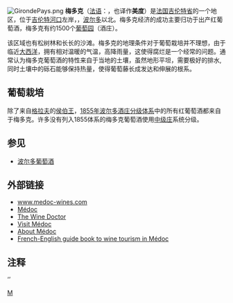 [[File:GirondePays.png|right]]
'''梅多克'''（[[法语|法语]]：'''{{lang|fr|Médoc}}'''，也译作'''美度'''）是[[法国|法国]][[吉伦特省|吉伦特省]]的一个地区，位于[[吉伦特河口|吉伦特河口]]左岸，，[[波尔多|波尔多]]以北。梅多克经济的成功主要归功于出产红葡萄酒，梅多克有约1500个[[葡萄园|葡萄园]]（酒庄）。

该区域也有松树林和长长的沙滩。梅多克的地理条件对于葡萄栽培并不理想，由于临近[[大西洋|大西洋]]，拥有相对温暖的气温，高降雨量，这使得腐烂是一个经常的问题。通常认为梅多克葡萄酒的特性来自于当地的土壤，虽然地形平坦，需要极好的排水,同时土壤中的砾石能够保持热量，使得葡萄藤长成发达和伸展的根系。

==葡萄栽培==
除了来自[[格拉夫|格拉夫]]的[[侯伯王酒庄|侯伯王]]，[[1855年波尔多酒庄分级体系|1855年波尔多酒庄分级体系]]中的所有红葡萄酒都来自于梅多克。许多没有列入1855体系的梅多克葡萄酒使用[[中级庄|中级庄]]系统分级。

==参见==
*[[波尔多葡萄酒|波尔多葡萄酒]]

==外部链接==
{{Commonscat|Médoc}}
* [http://www.medoc-wines.com www.medoc-wines.com]
* [https://web.archive.org/web/20080325111320/http://www.medoc-wines.com/default-eng.htm Médoc]
* [http://www.thewinedoctor.com/regionalguides/bordeaux.shtml  The Wine Doctor] {{Wayback|url=http://www.thewinedoctor.com/regionalguides/bordeaux.shtml |date=20111217072131 }}
* [http://www.medoc-tourisme.com Visit Médoc] {{Wayback|url=http://www.medoc-tourisme.com/ |date=20160718150552 }}
* [http://www.guide-medoc.com About Médoc] {{Wayback|url=http://www.guide-medoc.com/ |date=20200222094421 }}
* [http://fr.calameo.com/read/000001318ca4019b8b0a1 French-English guide book to wine tourism in Médoc] {{Wayback|url=http://fr.calameo.com/read/000001318ca4019b8b0a1 |date=20130823024728 }}

==注释==
<references />

{{coord|45|00|N|1|00|W|region:FR-33_type:adm2nd_source:dewiki|display=title}}

{{France-stub}}

[[Category:法国地理|M]]

‘’